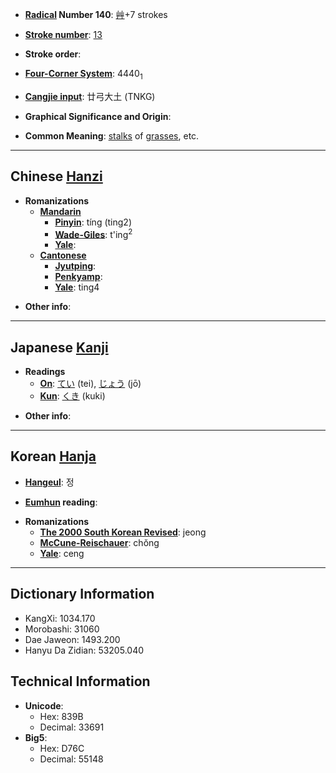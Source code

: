 * '''[[Wiktionary:Chinese radical index| Radical]] Number 140''': [[Wiktionary:Chinese radical index 艸|艸]]+7 strokes

* '''[[Wiktionary:Chinese total strokes index|Stroke number]]''': [[Wiktionary:Chinese total strokes index 13|13]]

* '''Stroke order''': 

* '''[[Wiktionary:Chinese four corner index|Four-Corner System]]''': 4440<sub>1</sub>

* '''[[Wiktionary:Chinese Cangjie index|Cangjie input]]''': 廿弓大土 (TNKG)

* '''Graphical Significance and Origin''': 

* '''Common Meaning''': [[stalk]]s of [[grass]]es, etc.

----

== Chinese [[Hanzi]] ==

* '''Romanizations'''
** '''[[Mandarin]]'''
*** '''[[Pinyin]]''': tíng (ting2)
*** '''[[Wade-Giles]]''': t'ing<sup>2</sup>
*** '''[[Yale]]''': 
** '''[[Cantonese]]'''
*** '''[[Jyutping]]''':
*** '''[[Penkyamp]]''': 
*** '''[[Yale]]''': ting4

* '''Other info''': 

----

== Japanese [[Kanji]] ==

* '''Readings'''
** '''[[On]]''': [[てい]] (tei), [[じょう]] (jō)
** '''[[Kun]]''': [[くき]] (kuki)

* '''Other info''':  

----

== Korean [[Hanja]] ==

* '''[[Hangeul]]''': 정

* '''[[Eumhun]] reading''': 

* '''Romanizations'''
** '''[[The 2000 South Korean Revised Romanization|The 2000 South Korean Revised]]''': jeong
** '''[[McCune-Reischauer]]''': chŏng
** '''[[Yale]]''': ceng

----

== Dictionary Information ==

* KangXi: 1034.170
* Morobashi: 31060
* Dae Jaweon: 1493.200
* Hanyu Da Zidian: 53205.040

== Technical Information ==

* '''Unicode''':
** Hex: 839B
** Decimal: 33691
* '''Big5''':
** Hex: D76C
** Decimal: 55148